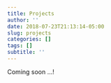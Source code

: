 ```yaml
---
title: Projects
author: ''
date: 2018-07-23T21:13:14-05:00
slug: projects
categories: []
tags: []
subtitle: ''
---
```


Coming soon ...!